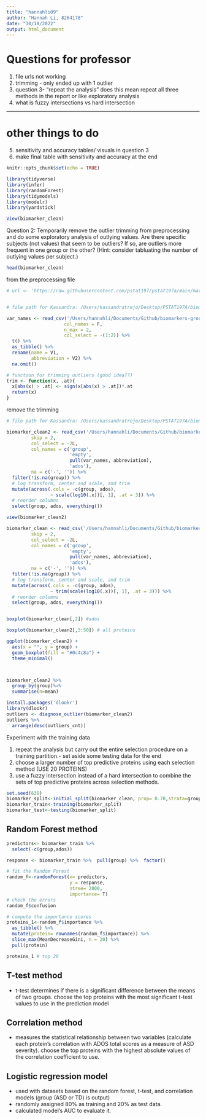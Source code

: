 ```yaml
---
title: "hannahli09"
author: "Hannah Li, 8264178"
date: "10/18/2022"
output: html_document
---
```



# Questions for professor
1. file urls not working
2. trimming - only ended up with 1 outlier
3. question 3- "repeat the analysis" does this mean repeat all three methods in the report or like exploratory analysis
4. what is fuzzy intersections vs hard intersection

----------------
# other things to do
5. sensitivity and accuracy tables/ visuals in question 3
6. make final table with  sensitivity and accuracy at the end 


```r
knitr::opts_chunk$set(echo = TRUE)
```

```r
library(tidyverse)
library(infer)
library(randomForest)
library(tidymodels)
library(modelr)
library(yardstick)
```

```r
View(biomarker_clean)
```

Question 2:
Temporarily remove the outlier trimming from preprocessing and do some exploratory analysis of outlying values. 
Are there specific subjects (not values) that seem to be outliers? If so, are outliers more frequent in one 
group or the other? (Hint: consider tabluating the number of outlying values per subject.)

```r
head(biomarker_clean)
```

from the preprocessing file
```r
# url <- 'https://raw.githubusercontent.com/pstat197/pstat197a/main/materials/labs/lab3-iteration/data/biomarker-raw.csv'


# file path for Kassandra: /Users/kassandratrejo/Desktop/PSTAT197A/biomarkers-group-3/data/biomarker-raw.csv

var_names <- read_csv('/Users/hannahli/Documents/Github/biomarkers-group-3/data/biomarker-raw.csv', 
                     col_names = F, 
                     n_max = 2, 
                     col_select = -(1:2)) %>%
  t() %>%
  as_tibble() %>%
  rename(name = V1, 
         abbreviation = V2) %>%
  na.omit()
```


```r
# function for trimming outliers (good idea??)
trim <- function(x, .at){
  x[abs(x) > .at] <- sign(x[abs(x) > .at])*.at
  return(x)
}
```

remove the trimming 
```r
# file path for Kassandra: /Users/kassandratrejo/Desktop/PSTAT197A/biomarkers-group-3/data/biomarker-raw.csv

biomarker_clean2 <- read_csv('/Users/hannahli/Documents/Github/biomarkers-group-3/data/biomarker-raw.csv', 
         skip = 2,
         col_select = -2L,
         col_names = c('group', 
                       'empty',
                       pull(var_names, abbreviation),
                       'ados'),
         na = c('-', '')) %>%
  filter(!is.na(group)) %>%
  # log transform, center and scale, and trim
  mutate(across(.cols = -c(group, ados), 
                ~ scale(log10(.x))[, 1], .at = 3)) %>%
  # reorder columns
  select(group, ados, everything())
```
 
```r
view(biomarker_clean2)
```

```r
biomarker_clean <- read_csv('/Users/hannahli/Documents/Github/biomarkers-group-3/data/biomarker-raw.csv', 
         skip = 2,
         col_select = -2L,
         col_names = c('group', 
                       'empty',
                       pull(var_names, abbreviation),
                       'ados'),
         na = c('-', '')) %>%
  filter(!is.na(group)) %>%
  # log transform, center and scale, and trim
  mutate(across(.cols = -c(group, ados), 
                ~ trim(scale(log10(.x))[, 1], .at = 3))) %>%
  # reorder columns
  select(group, ados, everything())


boxplot(biomarker_clean[,2]) #ados

boxplot(biomarker_clean2[,3:50]) # all proteins

ggplot(biomarker_clean2) +
  aes(x = "", y = group) +
  geom_boxplot(fill = "#0c4c8a") +
  theme_minimal()



biomarker_clean2 %>%
  group_by(group)%>%
  summarise(n=mean)

install.packages('dlookr')
library(dlookr)
outliers <- diagnose_outlier(biomarker_clean2)
outliers %>%
  arrange(desc(outliers_cnt))
```

Experiment with the training data 

1. repeat the analysis but carry out the entire selection procedure on a training partition.- set aside some testing data for the end 
2. choose a larger number of top predictive proteins using each selection method (USE 20 PROTEINS)
3. use a fuzzy intersection instead of a hard intersection to combine
the sets of top predictive proteins across selection methods. 

```r
set.seed(638)
biomarker_split<-initial_split(biomarker_clean, prop= 0.70,strata=group)
biomarker_train<-training(biomarker_split)
biomarker_test<-testing(biomarker_split)
```

## Random Forest method
```r
predictors<- biomarker_train %>% 
  select(-c(group,ados))

response <- biomarker_train %>%  pull(group) %>%  factor()

# fit the Random Forest 
random_f<-randomForest(x= predictors, 
                       y = response,
                       ntree= 2000,
                       importance= T)
# check the errors 
random_f$confusion

# compute the importance scores 
proteins_1<-random_f$importance %>% 
  as_tibble() %>% 
  mutate(protein= rownames(random_f$importance)) %>% 
  slice_max(MeanDecreaseGini, n = 20) %>% 
  pull(protein)
```

```r
proteins_1 # top 20
```
## T-test method

- t-test determines if there is a significant difference between the means of two groups.
choose the top proteins with the most significant t-test values to use in the prediction model


## Correlation method

- measures the statistical relationship between two variables (calculate each protein's correlation with ADOS total scores as a measure of ASD severity). 
choose the top proteins with the highest absolute values of the correlation coefficient to use.


## Logistic regression model 
- used with datasets based on the random forest, t-test, and correlation models (group (ASD or TD) is output)
- randomly assigned 80% as training and 20% as test data. 
- calculated model's AUC to evaluate it.
